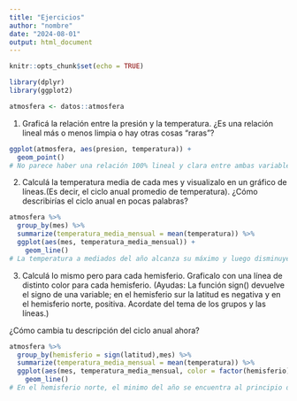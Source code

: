 ```yaml
---
title: "Ejercicios"
author: "nombre"
date: "2024-08-01"
output: html_document
---
```


```r
knitr::opts_chunk$set(echo = TRUE)

library(dplyr)
library(ggplot2)
```


```r
atmosfera <- datos::atmosfera
```


1. Graficá la relación entre la presión y la temperatura. 
¿Es una relación lineal más o menos limpia o hay otras cosas “raras”?

```r
ggplot(atmosfera, aes(presion, temperatura)) +
  geom_point()
# No parece haber una relación 100% lineal y clara entre ambas variables.
```


2. Calculá la temperatura media de cada mes y visualizalo en un gráfico de líneas.(Es decir, el ciclo anual promedio de temperatura). ¿Cómo describirías el ciclo anual en pocas palabras?

```r
atmosfera %>% 
  group_by(mes) %>% 
  summarize(temperatura_media_mensual = mean(temperatura)) %>% 
  ggplot(aes(mes, temperatura_media_mensual)) +
    geom_line()
# La temperatura a mediados del año alcanza su máximo y luego disminuye a su minimo.
```


3. Calculá lo mismo pero para cada hemisferio. Graficalo con una línea de distinto color para cada hemisferio. 
(Ayudas: La función sign() devuelve el signo de una variable; en el hemisferio sur la latitud es negativa y en el hemisferio norte, positiva. 
Acordate del tema de los grupos y las líneas.)

¿Cómo cambia tu descripción del ciclo anual ahora?

```r
atmosfera %>% 
  group_by(hemisferio = sign(latitud),mes) %>% 
  summarize(temperatura_media_mensual = mean(temperatura)) %>% 
  ggplot(aes(mes, temperatura_media_mensual, color = factor(hemisferio))) +
    geom_line()
# En el hemisferio norte, el minimo del año se encuentra al principio del mismo y la temperatura va creciente hasta llegar a su pico a mediados del año. Por otro lado, en el hemisferio sur el minimo del año ocurre a mediados del añO mientras que el máximo ocurre en los primeros meses del mismo.
```


